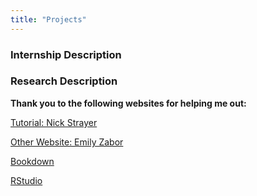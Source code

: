 ```yaml
---
title: "Projects"
---
```



### Internship Description


### Research Description


**Thank you to the following websites for helping me out: **

[Tutorial: Nick Strayer](http://nickstrayer.me/RMarkdown_Sites_tutorial/)

[Other Website: Emily Zabor](https://www.emilyzabor.com/tutorials/rmarkdown_websites_tutorial.html)

[Bookdown](https://bookdown.org/yihui/rmarkdown/rmarkdown-site.html)

[RStudio](https://rmarkdown.rstudio.com/lesson-13.html)


